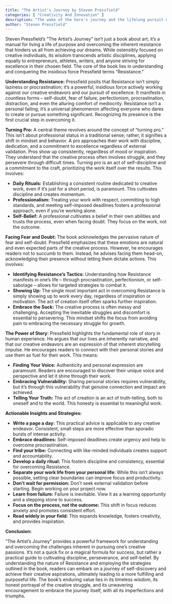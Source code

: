```yaml
---
title: "The Artist's Journey by Steven Pressfield"
categories: [ "Creativity And Innovation" ]
description: "The wake of the hero's journey and the lifelong pursuit of meaning"
author: "Steven Pressfield"
---
```

Steven Pressfield's "The Artist's Journey" isn't just a book about art; it's a manual for living a life of purpose and overcoming the inherent resistance that hinders us all from achieving our dreams.  While ostensibly focused on creative individuals, its wisdom transcends artistic disciplines, applying equally to entrepreneurs, athletes, writers, and anyone striving for excellence in their chosen field.  The core of the book lies in understanding and conquering the insidious force Pressfield terms "Resistance."

**Understanding Resistance:**  Pressfield posits that Resistance isn't simply laziness or procrastination; it's a powerful, insidious force actively working against our creative endeavors and our pursuit of excellence. It manifests in countless forms – self-doubt, fear of failure, perfectionism, procrastination, distraction, and even the alluring comfort of mediocrity.  Resistance isn't a personal failing; it's a universal phenomenon affecting everyone who dares to create or pursue something significant.  Recognizing its presence is the first crucial step in overcoming it.

**Turning Pro:**  A central theme revolves around the concept of "turning pro." This isn't about professional status in a traditional sense; rather, it signifies a shift in mindset and behavior.  A pro approaches their work with discipline, dedication, and a commitment to excellence regardless of external validation.  Pros show up consistently, regardless of mood or inspiration.  They understand that the creative process often involves struggle, and they persevere through difficult times. Turning pro is an act of self-discipline and a commitment to the craft, prioritizing the work itself over the results.  This involves:

* **Daily Rituals:**  Establishing a consistent routine dedicated to creative work, even if it's just for a short period, is paramount. This cultivates discipline and creates momentum.
* **Professionalism:**  Treating your work with respect, committing to high standards, and meeting self-imposed deadlines fosters a professional approach, even if you're working alone.
* **Self-Belief:**  A professional cultivates a belief in their own abilities and trusts the process, even when facing doubt.  They focus on the work, not the outcome.

**Facing Fear and Doubt:**  The book acknowledges the pervasive nature of fear and self-doubt. Pressfield emphasizes that these emotions are natural and even expected parts of the creative process. However, he encourages readers not to succumb to them.  Instead, he advises facing them head-on, acknowledging their presence without letting them dictate actions.  This involves:

* **Identifying Resistance's Tactics:** Understanding how Resistance manifests in one's life – through procrastination, perfectionism, or self-sabotage – allows for targeted strategies to combat it.
* **Showing Up:** The single most important act in overcoming Resistance is simply showing up to work every day, regardless of inspiration or motivation.  The act of creation itself often sparks further inspiration.
* **Embrace the Suck:**  The creative process is often messy and challenging. Accepting the inevitable struggles and discomfort is essential to persevering.  This mindset shifts the focus from avoiding pain to embracing the necessary struggle for growth.

**The Power of Story:**  Pressfield highlights the fundamental role of story in human experience. He argues that our lives are inherently narrative, and that our creative endeavors are an expression of that inherent storytelling impulse.  He encourages readers to connect with their personal stories and use them as fuel for their work.  This means:

* **Finding Your Voice:**  Authenticity and personal expression are paramount.  Readers are encouraged to discover their unique voice and perspective and let it shine through their work.
* **Embracing Vulnerability:** Sharing personal stories requires vulnerability, but it's through this vulnerability that genuine connection and impact are achieved.
* **Telling Your Truth:**  The act of creation is an act of truth-telling, both to oneself and to the world.  This honesty is essential to meaningful work.

**Actionable Insights and Strategies:**

* **Write a page a day:** This practical advice is applicable to any creative endeavor.  Consistent, small steps are more effective than sporadic bursts of intense activity.
* **Embrace deadlines:** Self-imposed deadlines create urgency and help to overcome procrastination.
* **Find your tribe:** Connecting with like-minded individuals creates support and accountability.
* **Develop a daily ritual:** This fosters discipline and consistency, essential for overcoming Resistance.
* **Separate your work life from your personal life:** While this isn't always possible, setting clear boundaries can improve focus and productivity.
* **Don't wait for permission:** Don't seek external validation before starting.  Begin working on your project now.
* **Learn from failure:** Failure is inevitable.  View it as a learning opportunity and a stepping stone to success.
* **Focus on the process, not the outcome:** This shift in focus reduces anxiety and promotes consistent effort.
* **Read widely in your field:** This expands knowledge, fosters creativity, and provides inspiration.


**Conclusion:**

"The Artist's Journey" provides a powerful framework for understanding and overcoming the challenges inherent in pursuing one's creative passions.  It's not a quick fix or a magical formula for success, but rather a practical guide to cultivating discipline, perseverance, and self-belief. By understanding the nature of Resistance and employing the strategies outlined in the book, readers can embark on a journey of self-discovery and achieve their creative aspirations, ultimately leading to a more fulfilling and purposeful life. The book's enduring value lies in its timeless wisdom, its honest portrayal of the creative struggle, and its unwavering encouragement to embrace the journey itself, with all its imperfections and triumphs.

